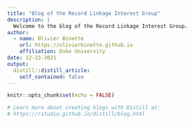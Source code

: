 ```yaml
---
title: "Blog of the Record Linkage Interest Group"
description: |
  Welcome to the blog of the Record Linkage Interest Group.
author:
  - name: Olivier Binette
    url: https://olivierbinette.github.io
    affiliation: Duke University
date: 12-23-2021
output:
  distill::distill_article:
    self_contained: false
---
```


```r
knitr::opts_chunk$set(echo = FALSE)

# Learn more about creating blogs with Distill at:
# https://rstudio.github.io/distill/blog.html

```




